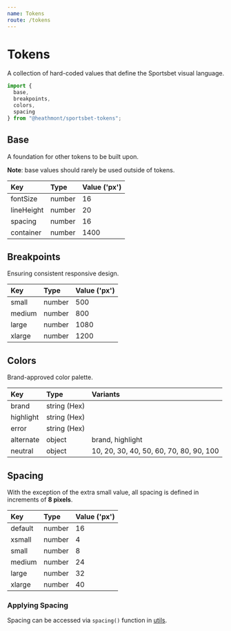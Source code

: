```yaml
---
name: Tokens
route: /tokens
---
```


# Tokens

A collection of hard-coded values that define the Sportsbet visual language.

```js
import {
  base,
  breakpoints,
  colors,
  spacing
} from "@heathmont/sportsbet-tokens";
```

## Base

A foundation for other tokens to be built upon.

**Note**: base values should rarely be used outside of tokens.

| Key        | Type   | Value ('px') |
| :--------- | :----- | :----------- |
| fontSize   | number | 16           |
| lineHeight | number | 20           |
| spacing    | number | 16           |
| container  | number | 1400         |

## Breakpoints

Ensuring consistent responsive design.

| Key    | Type   | Value ('px') |
| :----- | :----- | :----------- |
| small  | number | 500          |
| medium | number | 800          |
| large  | number | 1080         |
| xlarge | number | 1200         |

## Colors

Brand-approved color palette.

| Key       | Type         | Variants                                |
| :-------- | :----------- | :-------------------------------------- |
| brand     | string (Hex) |                                         |
| highlight | string (Hex) |                                         |
| error     | string (Hex) |                                         |
| alternate | object       | brand, highlight                        |
| neutral   | object       | 10, 20, 30, 40, 50, 60, 70, 80, 90, 100 |

## Spacing

With the exception of the extra small value, all spacing is defined in increments of **8 pixels**.

| Key     | Type   | Value ('px') |
| :------ | :----- | :----------- |
| default | number | 16           |
| xsmall  | number | 4            |
| small   | number | 8            |
| medium  | number | 24           |
| large   | number | 32           |
| xlarge  | number | 40           |

### Applying Spacing

Spacing can be accessed via `spacing()` function in [utils](/utils/spacing).
